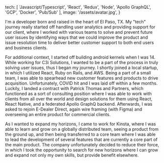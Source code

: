   tech: [
    'Javascript/Typescript',
    'React',
    'Redux',
    'Node',
    'Apollo GraphQL',
    'GCP',
    'Docker',
    'Pub/Sub'
  ],
  image: '/assets/avatar.jpg',
}

I'm a developer born and raised in the heart of El Paso, TX. My "tech" journey really started off handling user analytics and providing support for our client, where I worked with various teams to solve and prevent future user issues by identifying ways that we could improve the product and issue resolution time to deliver better customer support to both end users and business clients.

For additional context, I started off building android kernels when I was 14. While working for C3i Solutions, I wanted to be a part of the process in truly solving user issues, thus I began my journey. I shortly joined a local startup, in which I utilized React, Ruby on Rails, and AWS. Being a part of a small team, I was able to spearhead new customer features and products to drive acquisition. Unfortunately, COVID hit and I was laid off within a few months. Luckily, I landed a contract with Patrick Thomas and Partners, which functioned as a sort of consulting position where I was able to work with clients from all over the world and design solutions for them using React, React Native, and a federated Apollo GraphQ backend. Afterwards, I was asked to rejoin E-Dealer Direct, again wire framing (with Figma) and overseeing an entire product for commercial clients.

As I wanted to expand my horizons, I came to work for Kinsta, where I was able to learn and grow on a globally distributed team, seeing a product from the ground up, and then being transferred to a core team where I was able to lead the development of several features that are currently a core part of the main product. The company unfortunately decided to reduce their force, in which I took the opportunity to search for new horizons where I can grow and expand not only my own skills, but provide benefit elsewhere.